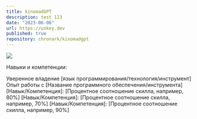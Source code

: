 ```yaml
---
title: kinomadGPT
description: test 123
date: "2023-06-06"
url: https://unkey.dev
published: true
repository: chronark/kinomadgpt
---
```



[![](https://unkey.dev/images/landing/app.png)](https://unkey.dev)

Навыки и компетенции:

Уверенное владение [язык программирования/технология/инструмент]
Опыт работы с [Название программного обеспечения/инструмента]
[Навык/Компетенция]: [Процентное соотношение скилла, например, 80%]
[Навык/Компетенция]: [Процентное соотношение скилла, например, 70%]
[Навык/Компетенция]: [Процентное соотношение скилла, например, 90%]
